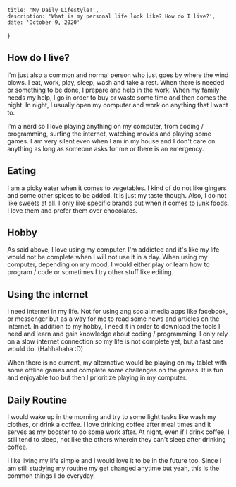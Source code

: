 
    title: 'My Daily Lifestyle!',
    description: 'What is my personal life look like? How do I live?',
    date: 'October 9, 2020'
}


## How do I live?
I'm just also a common and normal person who just goes by where the wind blows. I eat, work, play, sleep, wash and take a rest. When there is needed or something to be done, I prepare and help in the work. When my family needs my help, I go in order to buy or waste some time and then comes the night. In night, I usually open my computer and work on anything that I want to.

I'm a nerd so I love playing anything on my computer, from coding / programming, surfing the internet, watching movies and playing some games. I am very silent even when I am in my house and I don't care on anything as long as someone asks for me or there is an emergency. 

## Eating
I am a picky eater when it comes to vegetables. I kind of do not like gingers and some other spices to be added. It is just my taste though. Also, I do not like sweets at all. I only like specific brands but when it comes to junk foods, I love them and prefer them over chocolates.

## Hobby
As said above, I love using my computer. I'm addicted and it's like my life would not be complete when I will not use it in a day. When using my computer, depending on my mood, I would either play or learn how to program / code or sometimes I try other stuff like editing.

## Using the internet
I need internet in my life. Not for using ang social media apps like facebook, or messenger but as a way for me to read some news and articles on the internet. In addition to my hobby, I need it in order to download the tools I need and learn and gain knowledge about coding / programming. I only rely on a slow internet connection so my life is not complete yet, but a fast one would do. (Hahhahaha :D)

When there is no current, my alternative would be playing on my tablet with some offline games and complete some challenges on the games. It is fun and enjoyable too but then I prioritize playing in my computer. 

## Daily Routine
I would wake up in the morning and try to some light tasks like wash my clothes, or drink a coffee. I love drinking coffee after meal times and it serves as my booster to do some work after. At night, even if I drink coffee, I still tend to sleep, not like the others wherein they can't sleep after drinking coffee.

I like living my life simple and I would love it to be in the future too. Since I am still studying my routine my get changed anytime but yeah, this is the common things I do everyday.